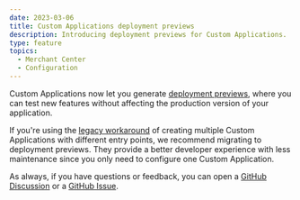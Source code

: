 ```yaml
---
date: 2023-03-06
title: Custom Applications deployment previews
description: Introducing deployment previews for Custom Applications.
type: feature
topics:
  - Merchant Center
  - Configuration
---
```


Custom Applications now let you generate [deployment previews](/concepts/deployment-previews), where you can test new features without affecting the production version of your application.

If you're using the [legacy workaround](/help-needed#legacy-workaround) of creating multiple Custom Applications with different entry points, we recommend migrating to deployment previews. They provide a better developer experience with less maintenance since you only need to configure one Custom Application.

As always, if you have questions or feedback, you can open a [GitHub Discussion](https://github.com/commercetools/merchant-center-application-kit/discussions) or a [GitHub Issue](https://github.com/commercetools/merchant-center-application-kit/issues).
